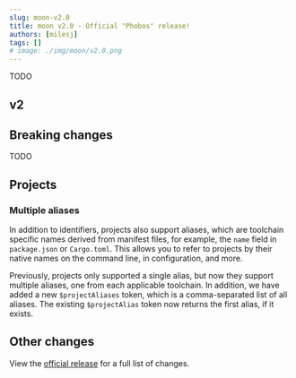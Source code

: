 ```yaml
---
slug: moon-v2.0
title: moon v2.0 - Official "Phobos" release!
authors: [milesj]
tags: []
# image: ./img/moon/v2.0.png
---
```


TODO

<!--truncate-->

## v2

## Breaking changes

TODO

## Projects

### Multiple aliases

In addition to identifiers, projects also support aliases, which are toolchain specific names
derived from manifest files, for example, the `name` field in `package.json` or `Cargo.toml`. This
allows you to refer to projects by their native names on the command line, in configuration, and
more.

Previously, projects only supported a single alias, but now they support multiple aliases, one from
each applicable toolchain. In addition, we have added a new `$projectAliases` token, which is a
comma-separated list of all aliases. The existing `$projectAlias` token now returns the first alias,
if it exists.

## Other changes

View the [official release](https://github.com/moonrepo/moon/releases/tag/v2.0.0) for a full list of
changes.
